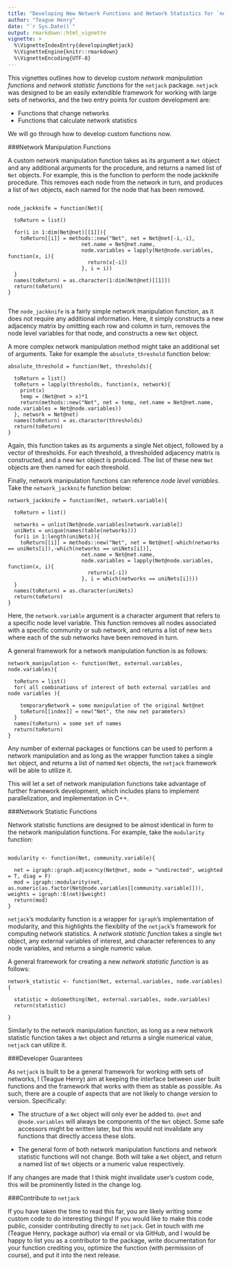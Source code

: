 ---
title: "Developing New Network Functions and Network Statistics for `netjack`"
author: "Teague Henry"
date: "`r Sys.Date()`"
output: rmarkdown::html_vignette
vignette: >
  %\VignetteIndexEntry{developingNetjack}
  %\VignetteEngine{knitr::rmarkdown}
  %\VignetteEncoding{UTF-8}
---

This vignettes outlines how to develop custom _network manipulation functions_ and _network statistic functions_ for the `netjack` package. `netjack` was designed to be an easily extendible framework for working with large sets of networks, and the two entry points for custom development are:

- Functions that change networks
- Functions that calculate network statistics

We will go through how to develop custom functions now.  


###Network Manipulation Functions

A custom network manipulation function takes as its argument a `Net` object and any additional arguments for the procedure, and returns a named list of `Net` objects. For example, this is the function to perform the node jackknife procedure. This removes each node from the network in turn, and produces a list of `Net` objects, each named for the node that has been removed.

```

node_jackknife = function(Net){
  
  toReturn = list()

  for(i in 1:dim(Net@net)[[1]]){
    toReturn[[i]] = methods::new("Net", net = Net@net[-i,-i],
                        net.name = Net@net.name,
                        node.variables = lapply(Net@node.variables, function(x, i){
                          return(x[-i])
                        }, i = i))
  }
  names(toReturn) = as.character(1:dim(Net@net)[[1]])
  return(toReturn)
}


```

The `node_jackknife` is a fairly simple network manipulation function, as it does not require any additional information. Here, it simply constructs a new adjacency matrix by omitting each row and column in turn, removes the node level variables for that node, and constructs a new `Net` object. 

A more complex network manipulation method might take an additional set of arguments. Take for example the `absolute_threshold` function below:

```
absolute_threshold = function(Net, thresholds){

  toReturn = list()
  toReturn = lapply(thresholds, function(x, network){
    print(x)
    temp = (Net@net > x)*1
    return(methods::new("Net", net = temp, net.name = Net@net.name, node.variables = Net@node.variables))
  }, network = Net@net)
  names(toReturn) = as.character(thresholds)
  return(toReturn)
}

```

Again, this function takes as its arguments a single Net object, followed by a vector of thresholds. For each threshold, a thresholded adjacency matrix is constructed, and a new `Net` object is produced. The list of these new `Net` objects are then named for each threshold.


Finally, network manipulation functions can reference _node level variables_. Take the `network_jackknife` function below:

```
network_jackknife = function(Net, network.variable){

  toReturn = list()

  networks = unlist(Net@node.variables[network.variable])
  uniNets = unique(names(table(networks)))
  for(i in 1:length(uniNets)){
    toReturn[[i]] = methods::new("Net", net = Net@net[-which(networks == uniNets[i]),-which(networks == uniNets[i])],
                        net.name = Net@net.name,
                        node.variables = lapply(Net@node.variables, function(x, i){
                          return(x[-i])
                        }, i = which(networks == uniNets[i])))
  }
  names(toReturn) = as.character(uniNets)
  return(toReturn)
}

```

Here, the `network.variable` argument is a character argument that refers to a specific node level variable. This function removes all nodes associated with a specific community or sub network, and returns a list of new `Nets` where each of the sub networks have been removed in turn.

A general framework for a network manipulation function is as follows:

```
network_manipulation <- function(Net, external.variables, node.variables){

  toReturn = list()
  for( all combinations of interest of both external variables and node variables ){
    
    temporaryNetwork = some manipulation of the original Net@net
    toReturn[[index]] = new("Net", the new net parameters)
  }
  names(toReturn) = some set of names
  return(toReturn)
}
```

Any number of external packages or functions can be used to perform a network manipulation and as long as the wrapper function takes a single `Net` object, and returns a list of named `Net` objects, the `netjack` framework will be able to utilize it.

This will let a set of network manipulation functions take advantage of further framework development, which includes plans to implement parallelization, and implementation in C++.


###Network Statistic Functions

Network statistic functions are designed to be almost identical in form to the network manipulation functions. For example, take the `modularity` function:


```

modularity <- function(Net, community.variable){

  net = igraph::graph.adjacency(Net@net, mode = "undirected", weighted = T, diag = F)
  mod = igraph::modularity(net, as.numeric(as.factor(Net@node.variables[[community.variable]])), weights = igraph::E(net)$weight)
  return(mod)
}

```

`netjack`'s modularity function is a wrapper for `igraph`'s implementation of modularity, and this highlights the flexiblity of the `netjack`'s framework for computing network statistics. A _network statistic function_ takes a single `Net` object, any external variables of interest, and character references to any node variables, and returns a single numeric value. 

A general framework for creating a new _network statistic function_ is as follows:

```
network_statistic <- function(Net, external.variables, node.variables){

  statistic = doSomething(Net, external.variables, node.variables)
  return(statistic)
  
}
```
Similarly to the network manipulation function, as long as a new network statistic function takes a `Net` object and returns a single numerical value, `netjack` can utilize it.


###Developer Guarantees  

As `netjack` is built to be a general framework for working with sets of networks, I (Teague Henry) aim at keeping the interface between user built functions and the framework that works with them as stable as possible. As such, there are a couple of aspects that are not likely to change version to version. Specifically:

- The structure of a `Net` object will only ever be added to. `@net` and `@node.variables` will always be components of the `Net` object. Some safe accessors might be written later, but this would not invalidate any functions that directly access these slots.

- The general form of both network manipulation functions and network statistic functions will not change. Both will take a `Net` object, and return a named list of `Net` objects or a numeric value respectively.

If any changes are made that I think might invalidate user's custom code, this will be prominently listed in the change log.

###Contribute to `netjack`

If you have taken the time to read this far, you are likely writing some custom code to do interesting things! If you would like to make this code public, consider contributing directly to `netjack`. Get in touch with me (Teague Henry, package author) via email or via GitHub, and I would be happy to list you as a contributor to the package, write documentation for your function crediting you, optimize the function (with permission of course), and put it into the next release. 
